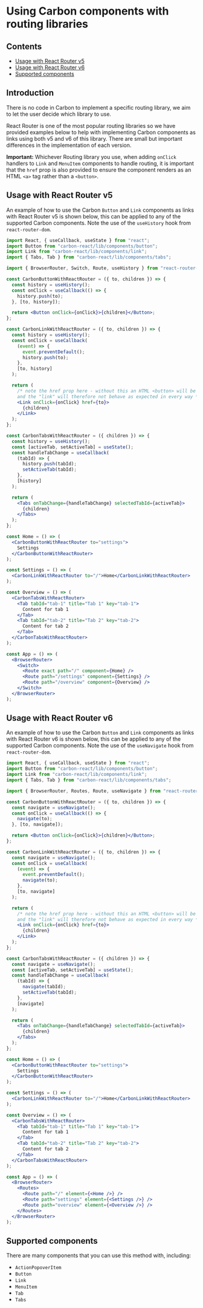 <Meta title="Documentation/Usage with routing" />

# Using Carbon components with routing libraries

## Contents

- [Usage with React Router v5](#usage-with-react-router-v5)
- [Usage with React Router v6](#usage-with-react-router-v6)
- [Supported components](#supported-components)

## Introduction

There is no code in Carbon to implement a specific routing library, we aim to let the user decide which library to use.

React Router is one of the most popular routing libraries so we have provided examples below to help with implementing Carbon components as links using both v5 and v6 of this library. There are small but important differences in the implementation of each version.

**Important:** Whichever Routing library you use, when adding `onClick` handlers to `Link` and `MenuItem` components to handle routing, it is important that the `href` prop is also
provided to ensure the component renders as an HTML `<a>` tag rather than a `<button>`.

## Usage with React Router v5

An example of how to use the Carbon `Button` and `Link` components as links with React Router v5 is shown below, this can be applied to any of the supported Carbon components.
Note the use of the `useHistory` hook from `react-router-dom`.

```jsx
import React, { useCallback, useState } from "react";
import Button from "carbon-react/lib/components/button";
import Link from "carbon-react/lib/components/link";
import { Tabs, Tab } from "carbon-react/lib/components/tabs";

import { BrowserRouter, Switch, Route, useHistory } from "react-router-dom";

const CarbonButtonWithReactRouter = ({ to, children }) => {
  const history = useHistory();
  const onClick = useCallback(() => {
    history.push(to);
  }, [to, history]);

  return <Button onClick={onClick}>{children}</Button>;
};

const CarbonLinkWithReactRouter = ({ to, children }) => {
  const history = useHistory();
  const onClick = useCallback(
    (event) => {
      event.preventDefault();
      history.push(to);
    },
    [to, history]
  );

  return (
    /* note the href prop here - without this an HTML <button> will be rendered
    and the "link" will therefore not behave as expected in every way */
    <Link onClick={onClick} href={to}>
      {children}
    </Link>
  );
};

const CarbonTabsWithReactRouter = ({ children }) => {
  const history = useHistory();
  const [activeTab, setActiveTab] = useState();
  const handleTabChange = useCallback(
    (tabId) => {
      history.push(tabId);
      setActiveTab(tabId);
    },
    [history]
  );

  return (
    <Tabs onTabChange={handleTabChange} selectedTabId={activeTab}>
      {children}
    </Tabs>
  );
};

const Home = () => (
  <CarbonButtonWithReactRouter to="settings">
    Settings
  </CarbonButtonWithReactRouter>
);

const Settings = () => (
  <CarbonLinkWithReactRouter to="/">Home</CarbonLinkWithReactRouter>
);

const Overview = () => (
  <CarbonTabsWithReactRouter>
    <Tab tabId="tab-1" title="Tab 1" key="tab-1">
      Content for tab 1
    </Tab>
    <Tab tabId="tab-2" title="Tab 2" key="tab-2">
      Content for tab 2
    </Tab>
  </CarbonTabsWithReactRouter>
);

const App = () => (
  <BrowserRouter>
    <Switch>
      <Route exact path="/" component={Home} />
      <Route path="/settings" component={Settings} />
      <Route path="/overview" component={Overview} />
    </Switch>
  </BrowserRouter>
);
```

## Usage with React Router v6

An example of how to use the Carbon `Button` and `Link` components as links with React Router v6 is shown below, this can be applied to any of the supported Carbon components.
Note the use of the `useNavigate` hook from `react-router-dom`.

```jsx
import React, { useCallback, useState } from "react";
import Button from "carbon-react/lib/components/button";
import Link from "carbon-react/lib/components/link";
import { Tabs, Tab } from "carbon-react/lib/components/tabs";

import { BrowserRouter, Routes, Route, useNavigate } from "react-router-dom";

const CarbonButtonWithReactRouter = ({ to, children }) => {
  const navigate = useNavigate();
  const onClick = useCallback(() => {
    navigate(to);
  }, [to, navigate]);

  return <Button onClick={onClick}>{children}</Button>;
};

const CarbonLinkWithReactRouter = ({ to, children }) => {
  const navigate = useNavigate();
  const onClick = useCallback(
    (event) => {
      event.preventDefault();
      navigate(to);
    },
    [to, navigate]
  );

  return (
    /* note the href prop here - without this an HTML <button> will be rendered
    and the "link" will therefore not behave as expected in every way */
    <Link onClick={onClick} href={to}>
      {children}
    </Link>
  );
};

const CarbonTabsWithReactRouter = ({ children }) => {
  const navigate = useNavigate();
  const [activeTab, setActiveTab] = useState();
  const handleTabChange = useCallback(
    (tabId) => {
      navigate(tabId);
      setActiveTab(tabId);
    },
    [navigate]
  );

  return (
    <Tabs onTabChange={handleTabChange} selectedTabId={activeTab}>
      {children}
    </Tabs>
  );
};

const Home = () => (
  <CarbonButtonWithReactRouter to="settings">
    Settings
  </CarbonButtonWithReactRouter>
);

const Settings = () => (
  <CarbonLinkWithReactRouter to="/">Home</CarbonLinkWithReactRouter>
);

const Overview = () => (
  <CarbonTabsWithReactRouter>
    <Tab tabId="tab-1" title="Tab 1" key="tab-1">
      Content for tab 1
    </Tab>
    <Tab tabId="tab-2" title="Tab 2" key="tab-2">
      Content for tab 2
    </Tab>
  </CarbonTabsWithReactRouter>
);

const App = () => (
  <BrowserRouter>
    <Routes>
      <Route path="/" element={<Home />} />
      <Route path="settings" element={<Settings />} />
      <Route path="overview" element={<Overview />} />
    </Routes>
  </BrowserRouter>
);
```

## Supported components

There are many components that you can use this method with, including:

- `ActionPopoverItem`
- `Button`
- `Link`
- `MenuItem`
- `Tab`
- `Tabs`
